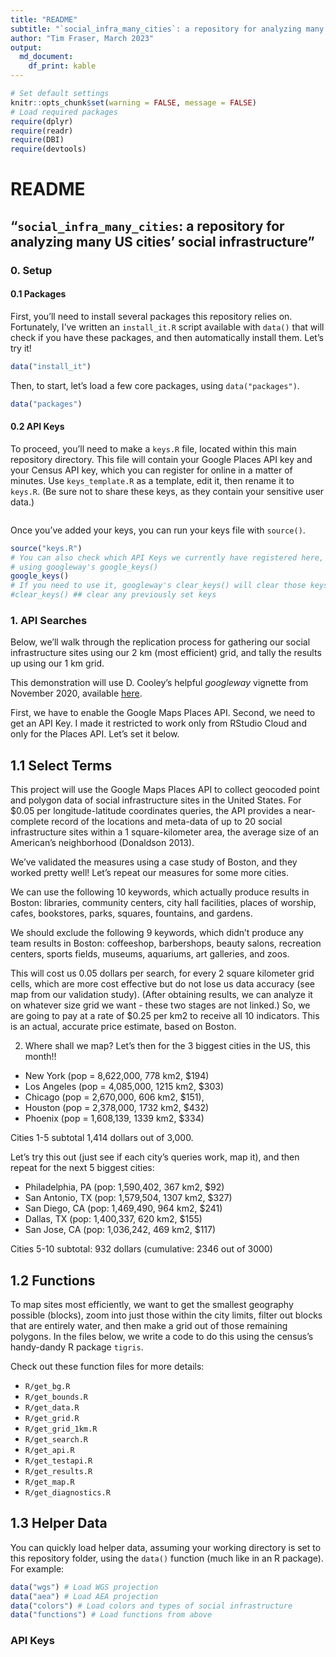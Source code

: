 ```yaml
---
title: "README"
subtitle: "`social_infra_many_cities`: a repository for analyzing many US cities' social infrastructure"
author: "Tim Fraser, March 2023"
output: 
  md_document:
    df_print: kable
---
```


```r
# Set default settings
knitr::opts_chunk$set(warning = FALSE, message = FALSE)
# Load required packages
require(dplyr)
require(readr)
require(DBI)
require(devtools)
```

# README

## "`social_infra_many_cities`: a repository for analyzing many US cities' social infrastructure"

### 0. Setup

#### 0.1 Packages

First, you'll need to install several packages this repository relies on. Fortunately, I've written an `install_it.R` script available with `data()` that will check if you have these packages, and then automatically install them. Let's try it!

```r
data("install_it")
```

Then, to start, let's load a few core packages, using `data("packages")`.

```r
data("packages")
```

#### 0.2 API Keys

To proceed, you'll need to make a `keys.R` file, located within this main repository directory. This file will contain your Google Places API key and your Census API key, which you can register for online in a matter of minutes. Use `keys_template.R` as a template, edit it, then rename it to `keys.R`. (Be sure not to share these keys, as they contain your sensitive user data.)

```r
```

Once you've added your keys, you can run your keys file with `source()`. 

```r
source("keys.R")
# You can also check which API Keys we currently have registered here,
# using googleway's google_keys()
google_keys()
# If you need to use it, googleway's clear_keys() will clear those keys too.
#clear_keys() ## clear any previously set keys
```

### 1. API Searches

Below, we'll walk through the replication process for gathering our social infrastructure sites using our 2 km (most efficient) grid, and tally the results up using our 1 km grid.

This demonstration will use D. Cooley's helpful *googleway* vignette from November 2020, available [here](https://cran.r-project.org/web/packages/googleway/vignettes/googleway-vignette.html#google-places-api).

First, we have to enable the Google Maps Places API. Second, we need to get an API Key. I made it restricted to work only from RStudio Cloud and only for the Places API. Let's set it below.

## 1.1 Select Terms

This project will use the Google Maps Places API to collect geocoded point and polygon data of social infrastructure sites in the United States. For $0.05 per longitude-latitude coordinates queries, the API provides a near-complete record of the locations and meta-data of up to 20 social infrastructure sites within a 1 square-kilometer area, the average size of an American’s neighborhood (Donaldson 2013).

We've validated the measures using a case study of Boston, and they worked pretty well! Let's repeat our measures for some more cities.

We can use the following 10 keywords, which actually produce results in Boston: libraries, community centers, city hall facilities, places of worship, cafes, bookstores, parks, squares, fountains, and gardens.

We should exclude the following 9 keywords, which didn't produce any team results in Boston: coffeeshop, barbershops, beauty salons, recreation centers, sports fields, museums, aquariums, art galleries, and zoos.

This will cost us 0.05 dollars per search, for every 2 square kilometer grid cells, which are more cost effective but do not lose us data accuracy (see map from our validation study). (After obtaining results, we can analyze it on whatever size grid we want - these two stages are not linked.) So, we are going to pay at a rate of $0.25 per km2 to receive all 10 indicators. This is an actual, accurate price estimate, based on Boston.

2. Where shall we map?
Let's then for the 3 biggest cities in the US, this month!!

- New York (pop = 8,622,000, 778 km2, $194)
- Los Angeles (pop = 4,085,000, 1215 km2, $303)
- Chicago (pop = 2,670,000, 606 km2, $151),
- Houston (pop = 2,378,000, 1732 km2, $432)
- Phoenix (pop = 1,608,139, 1339 km2, $334)

Cities 1-5 subtotal 1,414 dollars out of 3,000.

Let's try this out (just see if each city's queries work, map it), and then repeat for the next 5 biggest cities:

- Philadelphia, PA (pop: 1,590,402, 367 km2, $92)
- San Antonio, TX (pop: 1,579,504, 1307 km2, $327)
- San Diego, CA (pop: 1,469,490, 964 km2, $241)
- Dallas, TX (pop: 1,400,337, 620 km2, $155)
- San Jose, CA (pop: 1,036,242, 469 km2, $117)

Cities 5-10 subtotal: 932 dollars (cumulative: 2346 out of 3000)

## 1.2 Functions

To map sites most efficiently, we want to get the smallest geography possible (blocks), zoom into just those within the city limits, filter out blocks that are entirely water, and then make a grid out of those remaining polygons. In the files below, we write a code to do this using the census's handy-dandy R package ```tigris```.

Check out these function files for more details:

- `R/get_bg.R`
- `R/get_bounds.R`
- `R/get_data.R`
- `R/get_grid.R`
- `R/get_grid_1km.R`
- `R/get_search.R`
- `R/get_api.R`
- `R/get_testapi.R`
- `R/get_results.R`
- `R/get_map.R`
- `R/get_diagnostics.R`

## 1.3 Helper Data

You can quickly load helper data, assuming your working directory is set to this repository folder, using the `data()` function (much like in an R package). For example:

```r
data("wgs") # Load WGS projection
data("aea") # Load AEA projection
data("colors") # Load colors and types of social infrastructure
data("functions") # Load functions from above
```

### API Keys




